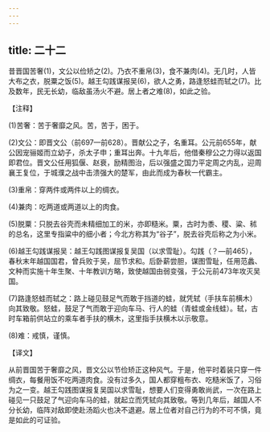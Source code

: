 ```yaml
---
---
---
```

title: 二十二
---



昔晋国苦奢(1)，文公以俭矫之(2)。乃衣不重帛(3)，食不兼肉(4)。无几时，人皆大布之衣，脱粟之饭(5)。越王勾践谋报吴(6)，欲人之勇，路逢怒蛙而轼之(7)。比及数年，民无长幼，临敌虽汤火不避。居上者之难(8)，如此之验。

【注释】

(1)苦奢：苦于奢靡之风。苦，苦于，困于。

(2)文公：即晋文公（前697—前628）。晋献公之子，名重耳。公元前655年，献公因宠骊姬而立幼子，杀太子申；重耳出奔。十九年后，他借秦穆公之力得以返国即君位。晋文公任用狐偃、赵衰，励精图治，后以强盛之国力平定周之内乱，迎周襄王复位，于城濮之战中击溃强大的楚军，由此而成为春秋一代霸主。

(3)重帛：穿两件或两件以上的绸衣。

(4)兼肉：吃两道或两道以上的肉食。

(5)脱粟：只脱去谷壳而未精细加工的米，亦即糙米。粟，古时为黍、稷、粱、秫的总名，这里专指粱中的细小者；今北方称其为“谷子”，脱去谷壳后称之为小米。

(6)越王勾践谋报吴：越王勾践图谋报复吴国（以求雪耻）。勾践（？—前465），春秋末年越国国君，曾兵败于吴，屈节求和。后卧薪尝胆，谋图雪耻，任用范蠡、文种而实施十年生聚、十年教训方略，致使越国由弱变强，于公元前473年攻灭吴国。

(7)路逢怒蛙而轼之：路上碰见鼓足气而敢于挡道的蛙，就凭轼（手扶车前横木）向其致敬。怒蛙，鼓足了气而敢于迎向车马、行人的蛙（青蛙或金线蛙）。轼，古时车箱前供站立的乘车者手扶的横木，这里指手扶横木以示敬意。

(8)难：戒慎，谨慎。

【译文】

从前晋国苦于奢靡之风，晋文公以节俭矫正这种风气。于是，他平时着装只穿一件绸衣，每餐用饭不吃两道肉食。没有过多久，国人都穿粗布衣、吃糙米饭了，习俗为之一变。越王勾践图谋报复吴国以求雪耻，想要人们变得勇敢尚武，一次在路上碰见一只鼓足了气迎向车马的蛙，就起立而凭轼向其致敬。等到几年后，越国人不分长幼，临阵对敌即使赴汤蹈火也决不退避。居上位者对自己行为的不可不慎，竟是如此的可证验。